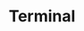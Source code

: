 ---
type: general
credit:
- Anusha Ghosh
- Thomas Quig
featured: false
location: CIF 4025
recording: 'https://youtu.be/sb7UrKz20cU'
slides: terminal.pdf
tags:
- shell
- intro
- setup
- unix
time_start: 2021-09-05T14:00:00.000000-05:00
title: Terminal
week_number: 1
---